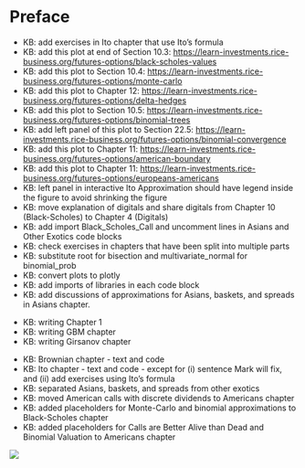 # Preface {.unnumbered}

::: {.ToDo .unnumbered}

- KB: add exercises in Ito chapter that use Ito's formula
- KB: add this plot at end of Section 10.3: [https://learn-investments.rice-business.org/futures-options/black-scholes-values](https://learn-investments.rice-business.org/futures-options/black-scholes-values)
- KB: add this plot to Section 10.4: [https://learn-investments.rice-business.org/futures-options/monte-carlo](https://learn-investments.rice-business.org/futures-options/monte-carlo)
- KB: add this plot to Chapter 12: [https://learn-investments.rice-business.org/futures-options/delta-hedges](https://learn-investments.rice-business.org/futures-options/delta-hedges)
- KB: add this plot to Section 10.5: [https://learn-investments.rice-business.org/futures-options/binomial-trees](https://learn-investments.rice-business.org/futures-options/binomial-trees)
- KB: add left panel of this plot to Section 22.5: [https://learn-investments.rice-business.org/futures-options/binomial-convergence](https://learn-investments.rice-business.org/futures-options/binomial-convergence)
- KB: add this plot to Chapter 11: [https://learn-investments.rice-business.org/futures-options/american-boundary](https://learn-investments.rice-business.org/futures-options/american-boundary)
- KB: add this plot to Chapter 11: [https://learn-investments.rice-business.org/futures-options/europeans-americans](https://learn-investments.rice-business.org/futures-options/europeans-americans)
- KB: left panel in interactive Ito Approximation should have legend inside the figure to avoid shrinking the figure
- KB: move explanation of digitals and share digitals from Chapter 10 (Black-Scholes) to Chapter 4 (Digitals)
- KB: add import Black_Scholes_Call and uncomment lines in Asians and Other Exotics code blocks
- KB: check exercises in chapters that have been split into multiple parts
- KB: substitute root for bisection and multivariate_normal for binomial_prob 
- KB: convert plots to plotly
- KB: add imports of libraries in each code block
- KB: add discussions of approximations for Asians, baskets, and spreads in Asians chapter.

:::

::: {.InProgress .unnumbered}
- KB: writing Chapter 1
- KB: writing GBM chapter
- KB: writing Girsanov chapter
:::

::: {.Done .unnumbered}
- KB: Brownian chapter - text and code
- KB: Ito chapter - text and code - except for (i) sentence Mark will fix, and (ii) add exercises using Ito's formula
- KB: separated Asians, baskets, and spreads from other exotics 
- KB: moved American calls with discrete dividends to Americans chapter 
- KB: added placeholders for Monte-Carlo and binomial approximations to Black-Scholes chapter
- KB: added placeholders for Calls are Better Alive than Dead and Binomial Valuation to Americans chapter

:::

![](under_construction.jpg)


